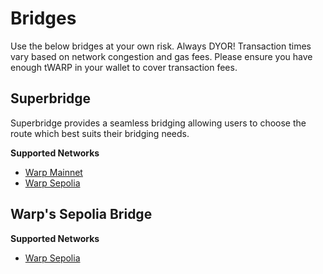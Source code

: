 
# Bridges

<Callout type="info" emoji="ℹ️">
  Use the below bridges at your own risk. Always DYOR!
</Callout>


<Callout type="info" emoji="ℹ️">
  Transaction times vary based on network congestion and gas fees. Please ensure
  you have enough tWARP in your wallet to cover transaction fees.
</Callout>


## Superbridge

Superbridge provides a seamless bridging allowing users to choose the route which best suits their bridging needs.

**Supported Networks**

- [Warp Mainnet](https://bridge.warponchain.com/)
- [Warp Sepolia](https://bridge.warponchain.com/)


## Warp's Sepolia Bridge

**Supported Networks**

- [Warp Sepolia](https://bridge.warponchain.com/)
